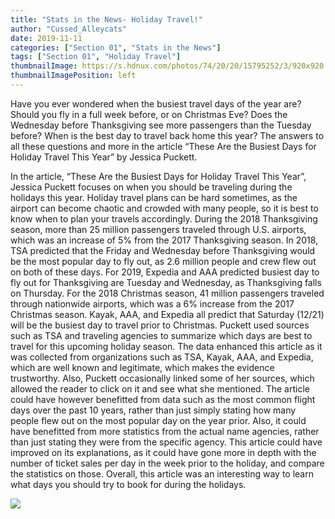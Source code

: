 ```yaml
---
title: "Stats in the News- Holiday Travel!"
author: "Cussed_Alleycats"
date: 2019-11-11
categories: ["Section 01", "Stats in the News"]
tags: ["Section 01", "Holiday Travel"]
thumbnailImage: https://s.hdnux.com/photos/74/20/20/15795252/3/920x920.jpg
thumbnailImagePosition: left
---
```



Have you ever wondered when the busiest travel days of the year are? Should you fly in a full week before, or on Christmas Eve? Does the Wednesday before Thanksgiving see more passengers than the Tuesday before? When is the best day to travel back home this year? The answers to all these questions and more in the article “These Are the Busiest Days for Holiday Travel This Year” by Jessica Puckett.





<!--more-->

In the article, “These Are the Busiest Days for Holiday Travel This Year”,  Jessica Puckett focuses on when you should be traveling during the holidays this year. Holiday travel plans can be hard sometimes, as the airport can become chaotic and crowded with many people, so it is best to know when to plan your travels accordingly. During the 2018 Thanksgiving season, more than 25 million passengers traveled through U.S. airports, which was an increase of 5% from the 2017 Thanksgiving season. In 2018, TSA predicted that the Friday and Wednesday before Thanksgiving would be the most popular day to fly out, as 2.6 million people and crew flew out on both of these days. For 2019, Expedia and AAA predicted busiest day to fly out for Thanksgiving are Tuesday and Wednesday, as Thanksgiving falls on Thursday. For the 2018 Christmas season, 41 million passengers traveled through nationwide airports, which was a 6% increase from the 2017 Christmas season. Kayak, AAA, and Expedia all predict that Saturday (12/21) will be the busiest day to travel prior to Christmas. Puckett used sources such as TSA and traveling agencies to summarize which days are best to travel for this upcoming holiday season. The data enhanced this article as it was collected from organizations such as TSA, Kayak, AAA, and Expedia, which are well known and legitimate, which makes the evidence trustworthy. Also, Puckett occasionally linked some of her sources, which allowed the reader to click on it and see what she mentioned. The article could have however benefitted from data such as the most common flight days over the past 10 years, rather than just simply stating how many people flew out on the most popular day on the year prior. Also, it could have benefitted from more statistics from the actual name agencies, rather than just stating they were from the specific agency.  This article could have improved on its explanations, as it could have gone more in depth with the number of ticket sales per day in the week prior to the holiday, and compare the statistics on those. Overall, this article was an interesting way to learn what days you should try to book for during the holidays. 

![](https://st2.depositphotos.com/3339673/9252/v/950/depositphotos_92522400-stock-illustration-autumn-happy-holidays.jpg)